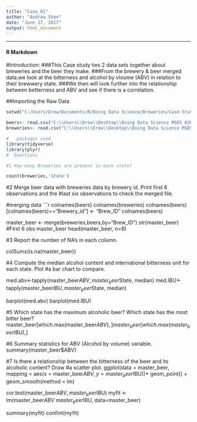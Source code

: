 ```yaml
---
title: "Case_01"
author: "Andrew Shen"
date: "June 27, 2017"
output: html_document
---
```

---

#### R Markdown

#Introduction:
###This Case study ties 2 data sets together about breweries and the beer they make. 
###From the brewery & beer merged data,we look at the bitterness and alcohol by vloume (ABV) in relation to their brewwery state. 
###We then will look further into the relationship between betterness and ABV and see if there is a correlation.

##Importing the Raw Data

```r
setwd("C:/Users/Drew/Documents/R/Doing Data Science/Breweries/Case-Study-01-Beer")

beers<- read.csv("C:\\Users\\Drew\\Desktop\\Doing Data Science MSDS 6306\\Case File\\Beers.csv")
breweries<- read.csv("C:\\Users\\Drew\\Desktop\\Doing Data Science MSDS 6306\\Case File\\Breweries.csv")

#   packages used    
library(tidyverse)
library(plyr)
#  Questions    

#1 How many Breweries are present in each state?

count(breweries,'State')
```
#2 Merge beer data with breweries data by brewery id. Print first 6 observations and the 
#last six observations to check the merged file. 

#merging data
```r
colnames(beers)
colnames(breweries)
colnames(beers)[colnames(beers)=="Brewery_id"] <- "Brew_ID"
colnames(beers)

master_beer <- merge(breweries,beers,by="Brew_ID")
str(master_beer)
#First 6 obs master_beer
head(master_beer, n=6)

#3  Report the number of NA's in each column. 

colSums(is.na(master_beer))

#4 Compute the median alcohol content and international bitterness unit for each state. Plot
#a bar chart to compare. 

med.abv<-tapply(master_beer$ABV, master_beer$State, median)
med.IBU<-tapply(master_beer$IBU, master_beer$State, median)

barplot(med.abv)
barplot(med.IBU)

#5 Which state has the maximum alcoholic beer? Which state has the most bitter beer? 
master_beer[which.max(master_beer$ABV),]
master_beer[which.max(master_beer$IBU),]

#6 Summary statistics for ABV (Alcohol by volume) variable. 
summary(master_beer$ABV)

#7 Is there a relationship between the bitterness of the beer and its alcoholic content? Draw
#a scatter plot. 
ggplot(data = master_beer, mapping = aes(x = master_beer$ABV, y = master_beer$IBU))+
  geom_point() +
  geom_smooth(method = lm) 

cor.test(master_beer$ABV,master_beer$IBU)
myfit <- lm(master_beer$ABV ~ master_beer$IBU, data=master_beer)

summary(myfit)
confint(myfit)

